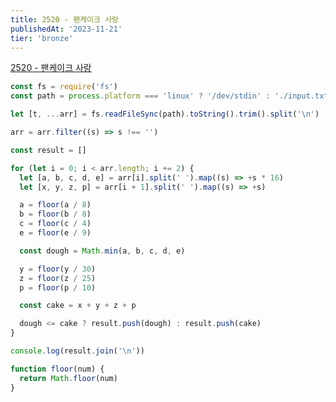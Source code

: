 ```yaml
---
title: 2520 - 팬케이크 사랑
publishedAt: '2023-11-21'
tier: 'bronze'
---
```


<Callout emoji='✔️'>[2520 - 팬케이크 사랑](https://www.acmicpc.net/problem/2520)</Callout>

```js title="Javascript"
const fs = require('fs')
const path = process.platform === 'linux' ? '/dev/stdin' : './input.txt'

let [t, ...arr] = fs.readFileSync(path).toString().trim().split('\n')

arr = arr.filter((s) => s !== '')

const result = []

for (let i = 0; i < arr.length; i += 2) {
  let [a, b, c, d, e] = arr[i].split(' ').map((s) => +s * 16)
  let [x, y, z, p] = arr[i + 1].split(' ').map((s) => +s)

  a = floor(a / 8)
  b = floor(b / 8)
  c = floor(c / 4)
  e = floor(e / 9)

  const dough = Math.min(a, b, c, d, e)

  y = floor(y / 30)
  z = floor(z / 25)
  p = floor(p / 10)

  const cake = x + y + z + p

  dough <= cake ? result.push(dough) : result.push(cake)
}

console.log(result.join('\n'))

function floor(num) {
  return Math.floor(num)
}
```
